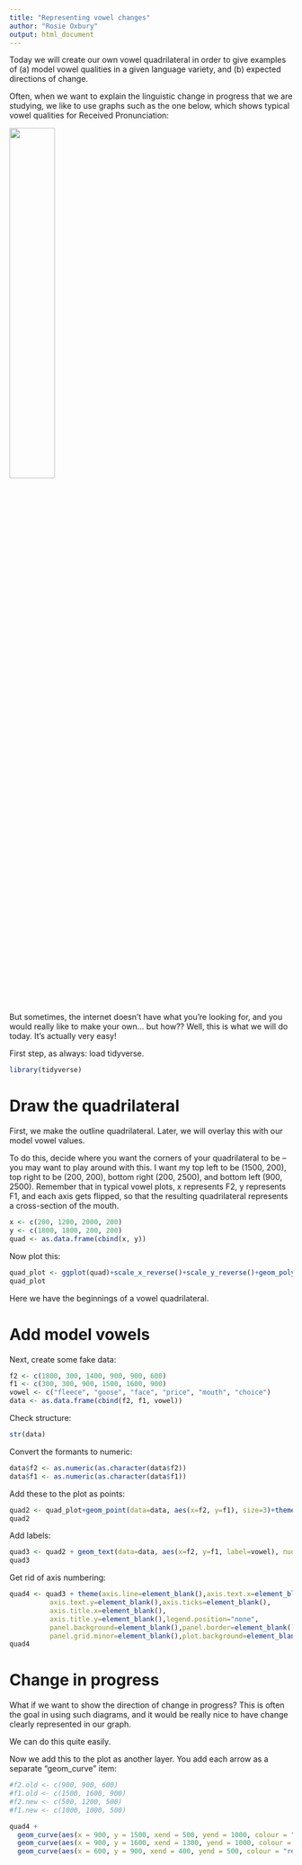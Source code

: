 ```yaml
---
title: "Representing vowel changes"
author: "Rosie Oxbury"
output: html_document
---
```


Today we will create our own vowel quadrilateral in order to give examples of (a) model vowel qualities in a given language variety, and (b) expected directions of change.

Often, when we want to explain the linguistic change in progress that we are studying, we like to use graphs such as the one below, which shows typical vowel qualities for Received Pronunciation:

<img src="RP_vowel_chart_(diphthongs).gif" style="width:40%" align="center">

But sometimes, the internet doesn't have what you're looking for, and you would really like to make your own... but how?? Well, this is what we will do today. It's actually very easy!

First step, as always: load tidyverse.
```r
library(tidyverse)
```

# Draw the quadrilateral

First, we make the outline quadrilateral. Later, we will overlay this with our model vowel values. 

To do this, decide where you want the corners of your quadrilateral to be -- you may want to play around with this. I want my top left to be (1500, 200), top right to be (200, 200), bottom right (200, 2500), and bottom left (900, 2500). Remember that in typical vowel plots, x represents F2, y represents F1, and each axis gets flipped, so that the resulting quadrilateral represents a cross-section of the mouth.
```r
x <- c(200, 1200, 2000, 200)
y <- c(1800, 1800, 200, 200)
quad <- as.data.frame(cbind(x, y))
```

Now plot this:
```r
quad_plot <- ggplot(quad)+scale_x_reverse()+scale_y_reverse()+geom_polygon(aes(x, y), colour="black", fill=NA)
quad_plot
```

Here we have the beginnings of a vowel quadrilateral.

# Add model vowels

Next, create some fake data:
```r
f2 <- c(1800, 300, 1400, 900, 900, 600)
f1 <- c(300, 300, 900, 1500, 1600, 900)
vowel <- c("fleece", "goose", "face", "price", "mouth", "choice")
data <- as.data.frame(cbind(f2, f1, vowel))
```
Check structure:
```r
str(data)
```
Convert the formants to numeric:
```r
data$f2 <- as.numeric(as.character(data$f2))
data$f1 <- as.numeric(as.character(data$f1))
```


Add these to the plot as points:
```r
quad2 <- quad_plot+geom_point(data=data, aes(x=f2, y=f1), size=3)+theme_classic()
quad2
```

Add labels:
```r
quad3 <- quad2 + geom_text(data=data, aes(x=f2, y=f1, label=vowel), nudge_x=-60, vjust=-0.7, size=5)
quad3
```

Get rid of axis numbering:
```r
quad4 <- quad3 + theme(axis.line=element_blank(),axis.text.x=element_blank(),
          axis.text.y=element_blank(),axis.ticks=element_blank(),
          axis.title.x=element_blank(),
          axis.title.y=element_blank(),legend.position="none",
          panel.background=element_blank(),panel.border=element_blank(),panel.grid.major=element_blank(),
          panel.grid.minor=element_blank(),plot.background=element_blank())
quad4
```

# Change in progress

What if we want to show the direction of change in progress? This is often the goal in using such diagrams, and it would be really nice to have change clearly represented in our graph.

We can do this quite easily.

Now we add this to the plot as another layer. You add each arrow as a separate "geom_curve" item:
```r
#f2.old <- c(900, 900, 600)
#f1.old <- c(1500, 1600, 900)
#f2.new <- c(500, 1200, 500)
#f1.new <- c(1000, 1000, 500)

quad4 + 
  geom_curve(aes(x = 900, y = 1500, xend = 500, yend = 1000, colour = "red"), curvature=+0.5, arrow=arrow()) + 
  geom_curve(aes(x = 900, y = 1600, xend = 1300, yend = 1000, colour = "red"), curvature=-0.5, arrow=arrow()) + 
  geom_curve(aes(x = 600, y = 900, xend = 400, yend = 500, colour = "red"), curvature=+0.3, arrow=arrow())
```
